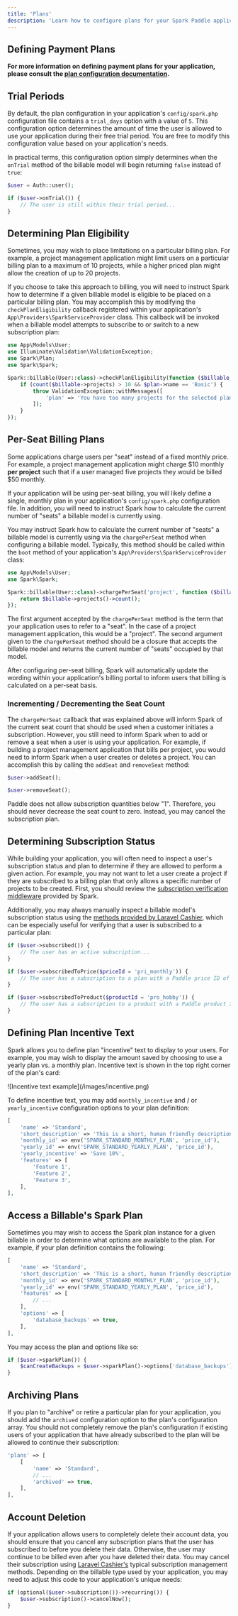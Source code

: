 ```yaml
---
title: 'Plans'
description: 'Learn how to configure plans for your Spark Paddle application.'
---
```


## Defining Payment Plans

**For more information on defining payment plans for your application, please consult the [plan configuration documentation](./configuration#defining-subscription-plans).**

## Trial Periods

By default, the plan configuration in your application's `config/spark.php` configuration file contains a `trial_days` option with a value of `5`. This configuration option determines the amount of time the user is allowed to use your application during their free trial period. You are free to modify this configuration value based on your application's needs.

In practical terms, this configuration option simply determines when the `onTrial` method of the billable model will begin returning `false` instead of `true`:

```php
$user = Auth::user();

if ($user->onTrial()) {
    // The user is still within their trial period...
}
```

## Determining Plan Eligibility

Sometimes, you may wish to place limitations on a particular billing plan. For example, a project management application might limit users on a particular billing plan to a maximum of 10 projects, while a higher priced plan might allow the creation of up to 20 projects.

If you choose to take this approach to billing, you will need to instruct Spark how to determine if a given billable model is eligible to be placed on a particular billing plan. You may accomplish this by modifying the `checkPlanEligibility` callback registered within your application's `App\Providers\SparkServiceProvider` class. This callback will be invoked when a billable model attempts to subscribe to or switch to a new subscription plan:

```php
use App\Models\User;
use Illuminate\Validation\ValidationException;
use Spark\Plan;
use Spark\Spark;

Spark::billable(User::class)->checkPlanEligibility(function ($billable, Plan $plan) {
    if (count($billable->projects) > 10 && $plan->name == 'Basic') {
        throw ValidationException::withMessages([
            'plan' => 'You have too many projects for the selected plan.'
        ]);
    }
});
```

## Per-Seat Billing Plans

Some applications charge users per "seat" instead of a fixed monthly price. For example, a project management application might charge \$10 monthly **per project** such that if a user managed five projects they would be billed \$50 monthly.

If your application will be using per-seat billing, you will likely define a single, monthly plan in your application's `config/spark.php` configuration file. In addition, you will need to instruct Spark how to calculate the current number of "seats" a billable model is currently using.

You may instruct Spark how to calculate the current number of "seats" a billable model is currently using via the `chargePerSeat` method when configuring a billable model. Typically, this method should be called within the `boot` method of your application's `App\Providers\SparkServiceProvider` class:

```php
use App\Models\User;
use Spark\Spark;

Spark::billable(User::class)->chargePerSeat('project', function ($billable) {
    return $billable->projects()->count();
});
```

The first argument accepted by the `chargePerSeat` method is the term that your application uses to refer to a "seat". In the case of a project management application, this would be a "project". The second argument given to the `chargePerSeat` method should be a closure that accepts the billable model and returns the current number of "seats" occupied by that model.

After configuring per-seat billing, Spark will automatically update the wording within your application's billing portal to inform users that billing is calculated on a per-seat basis.

### Incrementing / Decrementing the Seat Count

The `chargePerSeat` callback that was explained above will inform Spark of the current seat count that should be used when a customer initiates a subscription. However, you still need to inform Spark when to add or remove a seat when a user is using your application. For example, if building a project management application that bills per project, you would need to inform Spark when a user creates or deletes a project. You can accomplish this by calling the `addSeat` and `removeSeat` method:

```php
$user->addSeat();

$user->removeSeat();
```

Paddle does not allow subscription quantities below "1". Therefore, you should never decrease the seat count to zero. Instead, you may cancel the subscription plan.

## Determining Subscription Status

While building your application, you will often need to inspect a user's subscription status and plan to determine if they are allowed to perform a given action. For example, you may not want to let a user create a project if they are subscribed to a billing plan that only allows a specific number of projects to be created. First, you should review the [subscription verification middleware](./middleware) provided by Spark.

Additionally, you may always manually inspect a billable model's subscription status using the [methods provided by Laravel Cashier](https://laravel.com/docs/cashier-paddle#checking-subscription-status), which can be especially useful for verifying that a user is subscribed to a particular plan:

```php
if ($user->subscribed()) {
    // The user has an active subscription...
}

if ($user->subscribedToPrice($priceId = 'pri_monthly')) {
    // The user has a subscription to a plan with a Paddle price ID of pri_monthly...
}

if ($user->subscribedToProduct($productId = 'pro_hobby')) {
    // The user has a subscription to a product with a Paddle product ID of pro_hobby...
}
```

## Defining Plan Incentive Text

Spark allows you to define plan "incentive" text to display to your users. For example, you may wish to display the amount saved by choosing to use a yearly plan vs. a monthly plan. Incentive text is shown in the top right corner of the plan's card:

<Frame>
    ![Incentive text example](/images/incentive.png)
</Frame>

To define incentive text, you may add `monthly_incentive` and / or `yearly_incentive` configuration options to your plan definition:

```php config/spark.php
[
    'name' => 'Standard',
    'short_description' => 'This is a short, human friendly description of the plan.',
    'monthly_id' => env('SPARK_STANDARD_MONTHLY_PLAN', 'price_id'),
    'yearly_id' => env('SPARK_STANDARD_YEARLY_PLAN', 'price_id'),
    'yearly_incentive' => 'Save 10%',
    'features' => [
        'Feature 1',
        'Feature 2',
        'Feature 3',
    ],
],
```

## Access a Billable's Spark Plan

Sometimes you may wish to access the Spark plan instance for a given billable in order to determine what options are available to the plan. For example, if your plan definition contains the following:

```php config/spark.php
[
    'name' => 'Standard',
    'short_description' => 'This is a short, human friendly description of the plan.',
    'monthly_id' => env('SPARK_STANDARD_MONTHLY_PLAN', 'price_id'),
    'yearly_id' => env('SPARK_STANDARD_YEARLY_PLAN', 'price_id'),
    'features' => [
        // ...
    ],
    'options' => [
        'database_backups' => true,
    ],
],
```

You may access the plan and options like so:

```php
if ($user->sparkPlan()) {
    $canCreateBackups = $user->sparkPlan()->options['database_backups'] ?? false;
}
```

## Archiving Plans

If you plan to "archive" or retire a particular plan for your application, you should add the `archived` configuration option to the plan's configuration array. You should not completely remove the plan's configuration if existing users of your application that have already subscribed to the plan will be allowed to continue their subscription:

```php config/spark.php
'plans' => [
    [
        'name' => 'Standard',
        // ...
        'archived' => true,
    ],
],
```

## Account Deletion

If your application allows users to completely delete their account data, you should ensure that you cancel any subscription plans that the user has subscribed to before you delete their data. Otherwise, the user may continue to be billed even after you have deleted their data. You may cancel their subscription using [Laravel Cashier's](https://laravel.com/docs/cashier-paddle) typical subscription management methods. Depending on the billable type used by your application, you may need to adjust this code to your application's unique needs:

```php
if (optional($user->subscription())->recurring()) {
    $user->subscription()->cancelNow();
}
```
